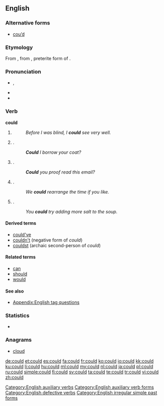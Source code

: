 ==English==

===Alternative forms===
* [[cou’d]] {{qualifier|obsolete}}

===Etymology===
From {{etyl|enm}} {{term|coude|lang=enm}}, from {{etyl|ang}} {{term|cuþ||lang=ang}}, preterite form of {{term|cunnan||lang=ang|to be able}}.

===Pronunciation===
* {{IPA|/kʊd/}}, {{X-SAMPA|/kUd/}}
* {{audio|en-us-could.ogg|Audio (US)}}
* {{rhymes|ʊd}}

===Verb===
'''could'''

# {{simple past of|[[can#Etymology 1|can]]}}
#: ''Before I was blind, I '''could''' see very well.''
# {{non-gloss definition|Used to politely ask for [[permission]] to do something}}.
#: '''''Could''' I borrow your coat?''
# {{non-gloss definition| Used to politely ask for someone else to do something}}.
#: '''''Could''' you proof read this email?''
# {{non-gloss definition|Used to show the [[possibility]] that something [[might]] happen}}.
#: ''We '''could''' rearrange the time if you like.''
# {{non-gloss definition|Used to [[suggest]] something}}.
#: ''You '''could''' try adding more salt to the soup.''

====Derived terms====
* [[could've]]
* [[couldn't]] (negative form of ''could'')
* [[couldst]] (archaic second-person of ''could'')

====Related terms====
* [[can]]
* [[should]]
* [[would]]

====See also====
* [[Appendix:English tag questions]]

===Statistics===
* {{rank|what|do|has|62|could|our|than|some}}

===Anagrams===
* [[cloud#English|cloud]]

[[Category:English auxiliary verbs]]
[[Category:English auxiliary verb forms]]
[[Category:English defective verbs]]
[[Category:English irregular simple past forms]]

[[de:could]]
[[et:could]]
[[es:could]]
[[fa:could]]
[[fr:could]]
[[ko:could]]
[[io:could]]
[[kk:could]]
[[ku:could]]
[[li:could]]
[[hu:could]]
[[ml:could]]
[[my:could]]
[[nl:could]]
[[ja:could]]
[[pl:could]]
[[ru:could]]
[[simple:could]]
[[fi:could]]
[[sv:could]]
[[ta:could]]
[[te:could]]
[[tr:could]]
[[vi:could]]
[[zh:could]]